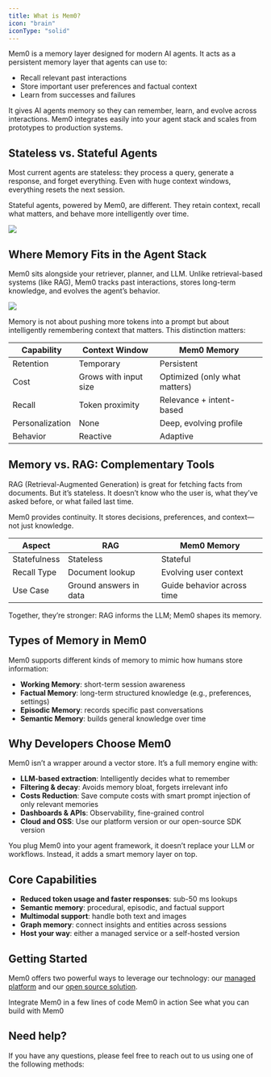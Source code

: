 ```yaml
---
title: What is Mem0?
icon: "brain"
iconType: "solid"
---
```



Mem0 is a memory layer designed for modern AI agents. It acts as a persistent memory layer that agents can use to:

- Recall relevant past interactions
- Store important user preferences and factual context
- Learn from successes and failures

It gives AI agents memory so they can remember, learn, and evolve across interactions. Mem0 integrates easily into your agent stack and scales from prototypes to production systems.


## Stateless vs. Stateful Agents

Most current agents are stateless: they process a query, generate a response, and forget everything. Even with huge context windows, everything resets the next session.

Stateful agents, powered by Mem0, are different. They retain context, recall what matters, and behave more intelligently over time.

<Frame caption="Stateless vs Stateful Agent">
  <img src="../images/stateless-vs-stateful-agent.png" />
</Frame>


## Where Memory Fits in the Agent Stack

Mem0 sits alongside your retriever, planner, and LLM. Unlike retrieval-based systems (like RAG), Mem0 tracks past interactions, stores long-term knowledge, and evolves the agent’s behavior.

<Frame caption="Memory in Agent Architecture">
  <img src="../images/memory-agent-stack.png" />
</Frame>

Memory is not about pushing more tokens into a prompt but about intelligently remembering context that matters. This distinction matters:

| Capability       | Context Window        | Mem0 Memory                |
|------------------|------------------------|-----------------------------|
| Retention        | Temporary              | Persistent                  |
| Cost             | Grows with input size  | Optimized (only what matters) |
| Recall           | Token proximity        | Relevance + intent-based   |
| Personalization  | None                   | Deep, evolving profile     |
| Behavior         | Reactive               | Adaptive                   |


## Memory vs. RAG: Complementary Tools

RAG (Retrieval-Augmented Generation) is great for fetching facts from documents. But it’s stateless. It doesn’t know who the user is, what they’ve asked before, or what failed last time.

Mem0 provides continuity. It stores decisions, preferences, and context—not just knowledge.

| Aspect             | RAG                          | Mem0 Memory                   |
|--------------------|-------------------------------|-------------------------------|
| Statefulness       | Stateless                     | Stateful                      |
| Recall Type        | Document lookup               | Evolving user context         |
| Use Case           | Ground answers in data        | Guide behavior across time    |

Together, they’re stronger: RAG informs the LLM; Mem0 shapes its memory.


## Types of Memory in Mem0

Mem0 supports different kinds of memory to mimic how humans store information:

- **Working Memory**: short-term session awareness
- **Factual Memory**: long-term structured knowledge (e.g., preferences, settings)
- **Episodic Memory**: records specific past conversations
- **Semantic Memory**: builds general knowledge over time


## Why Developers Choose Mem0

Mem0 isn’t a wrapper around a vector store. It’s a full memory engine with:

- **LLM-based extraction**: Intelligently decides what to remember
- **Filtering & decay**: Avoids memory bloat, forgets irrelevant info
- **Costs Reduction**: Save compute costs with smart prompt injection of only relevant memories
- **Dashboards & APIs**: Observability, fine-grained control
- **Cloud and OSS**: Use our platform version or our open-source SDK version

You plug Mem0 into your agent framework, it doesn’t replace your LLM or workflows. Instead, it adds a smart memory layer on top.


## Core Capabilities

- **Reduced token usage and faster responses**: sub-50 ms lookups
- **Semantic memory**: procedural, episodic, and factual support
- **Multimodal support**: handle both text and images
- **Graph memory**: connect insights and entities across sessions
- **Host your way**: either a managed service or a self-hosted version


## Getting Started
Mem0 offers two powerful ways to leverage our technology: our [managed platform](/platform/overview) and our [open source solution](/open-source/quickstart).


<CardGroup cols={3}>
  <Card title="Quickstart" icon="rocket" href="/quickstart">
    Integrate Mem0 in a few lines of code
  </Card>
  <Card title="Playground" icon="play" href="https://app.mem0.ai/playground">
    Mem0 in action
  </Card>
  <Card title="Examples" icon="lightbulb" href="/examples">
  See what you can build with Mem0
  </Card>
</CardGroup>

## Need help?
If you have any questions, please feel free to reach out to us using one of the following methods:

<Snippet file="get-help.mdx"/>
